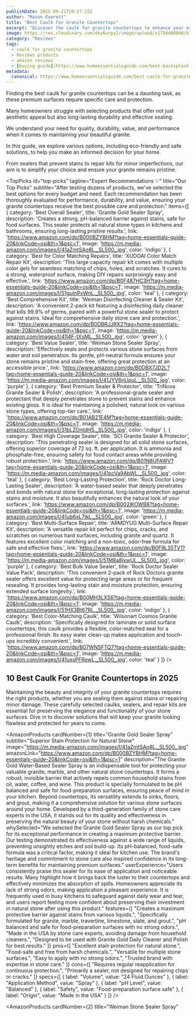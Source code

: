 ```yaml
---
publishDate: 2025-09-21T20:27:15Z
author: "Mason Everett"
title: "Best Caulk For Granite Countertops"
excerpt: "Discover the caulk for granite countertops to enhance your experience. Find top solutions based on thorough testing and reviews."
image: https://res.cloudinary.com/dky6urpy2/image/upload/v1758400008/blog_image_1758400008_zxgdpq.webp
category: "Reviews"
tags:
  - caulk for granite countertops
  - Reviews products
  - amazon reviews
  - [buying guide](https://www.homeessentialsguide.com/best-backsplash-for-granite-countertops)
metadata:
  canonical: https://www.homeessentialsguide.com/best-caulk-for-granite-countertops
---
```



<p>Finding the best caulk for granite countertops can be a daunting task, as these premium surfaces require specific care and protection.</p>
<p>Many homeowners struggle with selecting products that offer not just aesthetic appeal but also long-lasting durability and effective sealing.</p>
<p>We understand your need for quality, durability, value, and performance when it comes to maintaining your beautiful granite.</p>
<p>In this guide, we explore various options, including eco-friendly and safe solutions, to help you make an informed decision for your home.</p>
<p>From sealers that prevent stains to repair kits for minor imperfections, our aim is to simplify your choice and ensure your granite remains pristine.</p>

<TopPicks
  id="top-picks"
  tagline="Expert Recommendations ✨"
  title="Our Top Picks"
  subtitle="After testing dozens of products, we've selected the best options for every budget and need. Each recommendation has been thoroughly evaluated for performance, durability, and value, ensuring your granite countertops receive the best possible care and protection."
  items={[
    {
      category: 'Best Overall Sealer',
      title: 'Granite Gold Sealer Spray',
      description: 'Creates a strong, pH-balanced barrier against stains, safe for food surfaces. This sealer protects all natural stone types in kitchens and bathrooms, ensuring long-lasting pristine results.',
      link: 'https://www.amazon.com/dp/B000BZYBHM?tag=home-essentials-guide-20&linkCode=osi&th=1&psc=1',
      image: 'https://m.media-amazon.com/images/I/41aZmtSAo8L._SL500_.jpg',
      color: 'indigo'
    },
    {
      category: 'Best for Color Matching Repairs',
      title: 'XUDOAI Color Match Repair Kit',
      description: 'This large capacity repair kit comes with multiple color gels for seamless matching of chips, holes, and scratches. It cures to a strong, waterproof surface, making DIY repairs surprisingly easy and effective.',
      link: 'https://www.amazon.com/dp/B0F487HC3H?tag=home-essentials-guide-20&linkCode=osi&th=1&psc=1',
      image: 'https://m.media-amazon.com/images/I/51guInPxWnL._SL500_.jpg',
      color: 'teal'
    },
    {
      category: 'Best Comprehensive Kit',
      title: 'Weiman Disinfecting Cleaner & Sealer Kit',
      description: 'A convenient 2-pack kit featuring a disinfecting daily cleaner that kills 99.9% of germs, paired with a powerful stone sealer to protect against stains. Ideal for comprehensive daily stone care and protection.',
      link: 'https://www.amazon.com/dp/B0DBRJJRX2?tag=home-essentials-guide-20&linkCode=osi&th=1&psc=1',
      image: 'https://m.media-amazon.com/images/I/41l4F-tXsML._SL500_.jpg',
      color: 'green'
    },
    {
      category: 'Best Value Sealer',
      title: 'Weiman Stone Sealer Spray',
      description: 'Effectively seals and protects various stone surfaces from water and soil penetration. Its gentle, pH-neutral formula ensures your stone remains pristine and stain-free, offering great protection at an accessible price.',
      link: 'https://www.amazon.com/dp/B0DBX7JD2L?tag=home-essentials-guide-20&linkCode=osi&th=1&psc=1',
      image: 'https://m.media-amazon.com/images/I/41JYV6nUpuL._SL500_.jpg',
      color: 'purple'
    },
    {
      category: 'Best Premium Sealer & Protector',
      title: 'TriNova Granite Sealer & Polish',
      description: 'A professional-grade sealer and protectant that deeply penetrates stone to prevent stains and enhance existing gloss. It is ideal for maintaining a polished, natural look on various stone types, offering top-tier care.',
      link: 'https://www.amazon.com/dp/B01AB21E4M?tag=home-essentials-guide-20&linkCode=osi&th=1&psc=1',
      image: 'https://m.media-amazon.com/images/I/31bLZOntdHS._SL500_.jpg',
      color: 'indigo'
    },
    {
      category: 'Best High Coverage Sealer',
      title: 'SCI Granite Sealer & Protector',
      description: 'This penetrating sealer is designed for all solid stone surfaces, offering superior coverage of 72 sq. ft. per application. It is ammonia and phosphate-free, ensuring safety for food contact areas while providing robust protection.',
      link: 'https://www.amazon.com/dp/B01N8UFAWV?tag=home-essentials-guide-20&linkCode=osi&th=1&psc=1',
      image: 'https://m.media-amazon.com/images/I/41pcVa9AbWL._SL500_.jpg',
      color: 'teal'
    },
    {
      category: 'Best Long-Lasting Protection',
      title: 'Rock Doctor Long-Lasting Sealer',
      description: 'A water-based sealer that deeply penetrates and bonds with natural stone for exceptional, long-lasting protection against stains and moisture. It also beautifully enhances the natural look of your surfaces.',
      link: 'https://www.amazon.com/dp/B002IKOWB8?tag=home-essentials-guide-20&linkCode=osi&th=1&psc=1',
      image: 'https://m.media-amazon.com/images/I/41ub6xL7IkL._SL500_.jpg',
      color: 'green'
    },
    {
      category: 'Best Multi-Surface Repair',
      title: 'ARMDYUG Multi-Surface Repair Kit',
      description: 'A versatile repair kit perfect for chips, cracks, and scratches on numerous hard surfaces, including granite and quartz. It features excellent color matching and a non-toxic, odor-free formula for safe and effective fixes.',
      link: 'https://www.amazon.com/dp/B0F9L35TV1?tag=home-essentials-guide-20&linkCode=osi&th=1&psc=1',
      image: 'https://m.media-amazon.com/images/I/51M8a8jxwUL._SL500_.jpg',
      color: 'purple'
    },
    {
      category: 'Best Bulk Value Sealer',
      title: 'Rock Doctor Sealer Value Pack',
      description: 'This convenient 2-pack of Rock Doctors granite sealer offers excellent value for protecting large areas or for frequent resealing. It provides long-lasting stain and moisture protection, ensuring extended surface longevity.',
      link: 'https://www.amazon.com/dp/B00MH3LXS6?tag=home-essentials-guide-20&linkCode=osi&th=1&psc=1',
      image: 'https://m.media-amazon.com/images/I/51HX3Bt67RL._SL500_.jpg',
      color: 'indigo'
    },
    {
      category: 'Best Color-Matching Caulk',
      title: 'Wilsonart Cosmos Granite Caulk',
      description: 'Specifically designed for laminate or solid surface countertops, this caulk provides a flexible, color-matched seal for a professional finish. Its easy water clean-up makes application and touch-ups incredibly convenient.',
      link: 'https://www.amazon.com/dp/B07WNSFTQ7?tag=home-essentials-guide-20&linkCode=osi&th=1&psc=1',
      image: 'https://m.media-amazon.com/images/I/41uxsPFRowL._SL500_.jpg',
      color: 'teal'
    }
  ]}
/>

## 10 Best Caulk For Granite Countertops in 2025

Maintaining the beauty and integrity of your granite countertops requires the right products, whether you are sealing them against stains or repairing minor damage. These carefully selected caulks, sealers, and repair kits are essential for preserving the elegance and functionality of your stone surfaces. Dive in to discover solutions that will keep your granite looking flawless and protected for years to come.

<AmazonProducts
  cardNumber={1}
  title="Granite Gold Sealer Spray"
  subtitle="Superior Stain Protection for Natural Stone"
  image="https://m.media-amazon.com/images/I/41aZmtSAo8L._SL500_.jpg"
  amazonLink="https://www.amazon.com/dp/B000BZYBHM?tag=home-essentials-guide-20&linkCode=osi&th=1&psc=1"
  description="The Granite Gold Water-Based Sealer Spray is an indispensable tool for protecting your valuable granite, marble, and other natural stone countertops. It forms a robust, invisible barrier that actively repels common household stains from oil, water, coffee, and wine. This product is specially formulated to be pH balanced and safe for food-preparation surfaces, ensuring peace of mind in your kitchen. Beyond countertops, its versatility extends to sinks, floors, and grout, making it a comprehensive solution for various stone surfaces around your home. Developed by a third-generation family of stone care experts in the USA, it stands out for its quality and effectiveness in preserving the natural beauty of your stone without harsh chemicals."
  whySelected="We selected the Granite Gold Sealer Spray as our top pick for its exceptional performance in creating a maximum protective barrier. Our testing demonstrated its effectiveness against a wide range of liquids, preventing unsightly etches and soil build-up. Its pH-balanced, food-safe formula was a critical factor, making it ideal for kitchen use. The brand's heritage and commitment to stone care also inspired confidence in its long-term benefits for maintaining premium surfaces."
  userExperience="Users consistently praise this sealer for its ease of application and noticeable results. Many highlight how it brings back the luster to their countertops and effectively minimizes the absorption of spills. Homeowners appreciate its lack of strong odors, making application a pleasant experience. It is frequently used in busy kitchens to safeguard against daily wear and tear, and users report feeling more confident about preserving their investment in natural stone after using this product."
  features={[
    "Creates a maximum protective barrier against stains from various liquids.",
    "Specifically formulated for granite, marble, travertine, limestone, slate, and grout.",
    "pH balanced and safe for food-preparation surfaces with no strong odors.",
    "Made in the USA by stone care experts, avoiding damage from household cleaners.",
    "Designed to be used with Granite Gold Daily Cleaner and Polish for best results."
  ]}
  pros={[
    "Excellent stain protection for natural stone.",
    "Food-safe and free from harsh chemicals.",
    "Versatile for multiple stone surfaces.",
    "Easy to apply with no strong odors.",
    "Trusted brand with expertise in stone care."
  ]}
  cons={[
    "Requires regular reapplication for continuous protection.",
    "Primarily a sealer, not designed for repairing chips or cracks."
  ]}
  specs={[
    { label: "Volume", value: "24 Fluid Ounces" },
    { label: "Application Method", value: "Spray" },
    { label: "pH Level", value: "Balanced" },
    { label: "Safety", value: "Food-preparation surface safe" },
    { label: "Origin", value: "Made in the USA" }
  ]}
/>

<AmazonProducts
  cardNumber={2}
  title="Weiman Stone Sealer Spray"
  